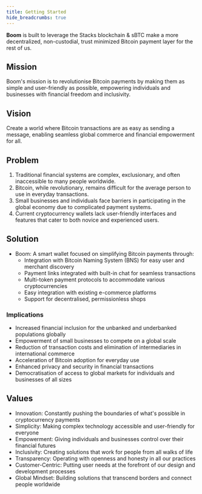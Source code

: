 ```yaml
---
title: Getting Started
hide_breadcrumbs: true 
---
```


**Boom** is built to leverage the Stacks blockchain & sBTC make a more decentralized, non-custodial, trust minimized Bitcoin payment layer for the rest of us.

## Mission

Boom's mission is to revolutionise Bitcoin payments by making them as simple and user-friendly as possible, empowering individuals and businesses with financial freedom and inclusivity.

## Vision

Create a world where Bitcoin transactions are as easy as sending a message, enabling seamless global commerce and financial empowerment for all.

## Problem

1. Traditional financial systems are complex, exclusionary, and often inaccessible to many people worldwide.  
2. Bitcoin, while revolutionary, remains difficult for the average person to use in everyday transactions.  
3. Small businesses and individuals face barriers in participating in the global economy due to complicated payment systems.  
4. Current cryptocurrency wallets lack user-friendly interfaces and features that cater to both novice and experienced users.

## Solution

* Boom: A smart wallet focused on simplifying Bitcoin payments through:  
  * Integration with Bitcoin Naming System (BNS) for easy user and merchant discovery  
  * Payment links integrated with built-in chat for seamless transactions  
  * Multi-token payment protocols to accommodate various cryptocurrencies  
  * Easy integration with existing e-commerce platforms  
  * Support for decentralised, permissionless shops

### Implications

* Increased financial inclusion for the unbanked and underbanked populations globally  
* Empowerment of small businesses to compete on a global scale  
* Reduction of transaction costs and elimination of intermediaries in international commerce  
* Acceleration of Bitcoin adoption for everyday use  
* Enhanced privacy and security in financial transactions  
* Democratisation of access to global markets for individuals and businesses of all sizes

## Values

* Innovation: Constantly pushing the boundaries of what's possible in cryptocurrency payments  
* Simplicity: Making complex technology accessible and user-friendly for everyone  
* Empowerment: Giving individuals and businesses control over their financial futures  
* Inclusivity: Creating solutions that work for people from all walks of life  
* Transparency: Operating with openness and honesty in all our practices  
* Customer-Centric: Putting user needs at the forefront of our design and development processes  
* Global Mindset: Building solutions that transcend borders and connect people worldwide